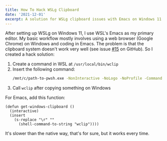 ```yaml
---
title: How To Hack WSLg Clipboard
date: '2021-12-01'
excerpt: A solution for WSLg clipboard issues with Emacs on Windows 11
---
```


After setting up WSLg on Windows 11, I use WSL's Emacs as my primary editor. My basic workflow mostly involves using a web browser (Google Chrome) on Windows
and coding in Emacs. The problem is that the clipboard system doesn't work very well (see issue [#15](https://github.com/microsoft/wslg/issues/15) on GitHub).
So I created a hack solution:

1. Create a command in WSL at `/usr/local/bin/wclip`
2. Insert the following command:
   ```bash
   /mnt/c/path-to-pwsh.exe -NonInteractive -NoLogo -NoProfile -Command "get-clipboard -Raw"
   ```
3. Call `wclip` after copying something on Windows

For Emacs, add this function:
```elisp
(defun get-windows-clipboard ()
  (interactive)
  (insert 
    (s-replace "\r" "" 
      (shell-command-to-string "wclip"))))
```

It's slower than the native way, that's for sure, but it works every time.
